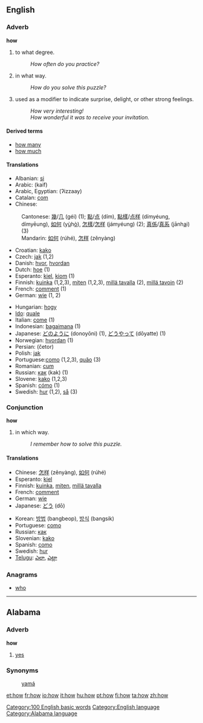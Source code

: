==English==

{{rank|through|himself|go|118|how|long|am|way}}

===Adverb===
'''how'''

#to what degree.
#: ''How often do you practice?''
#in what way.
#: ''How do you solve this puzzle?''
#used as a modifier to indicate surprise, delight, or other strong feelings.
#: ''How very interesting!''
#: ''How wonderful it was to receive your invitation.''

====Derived terms====
*[[how many]]
*[[how much]]

==== Translations ====
{{top}}
*Albanian: [[si]]
*Arabic: {{ARchar|[[كيف]]}} (kaif)
*Arabic, Egyptian: {{ARchar|[[إزاى]]}} (ʔizzaay)
*Catalan: [[com]]
*Chinese:
:Cantonese: [[幾]]/[[几]] (géi) (1); [[點]]/[[点]] (dím), [[點樣]]/[[点样]] (dímyéung, dímyēung), [[如何]] (y<u>ù</u>h<u>ò</u>), [[怎樣]]/[[怎样]] (jámyéung) (2); [[真係]]/[[真系]] (jānh<u>a</u>i) (3)
:Mandarin: [[如何]] (rúhé), [[怎样]] (zěnyàng)
*Croatian: [[kako]]
*Czech: [[jak]] (1,2)
*Danish: [[hvor]], [[hvordan]]
*Dutch: [[hoe]] (1)
*Esperanto: [[kiel]], [[kiom]] (1)
*Finnish: [[kuinka]] (1,2,3), [[miten]] (1,2,3), [[millä tavalla]] (2), [[millä tavoin]] (2)
*French: [[comment]] (1)
*German: [[wie]] (1, 2)
{{mid}}
*Hungarian: [[hogy]]
*[[Ido]]: [[quale]]
*Italian: [[come]] (1)
*Indonesian: [[bagaimana]] (1)
*Japanese: [[どのように]] (donoyōni) (1), [[どうやって]] (dōyatte) (1)
*Norwegian: [[hvordan]] (1)
*Persian: {{FAchar|[[چطور|چِطَور]]}} (četor)
*Polish: [[jak]]
*Portuguese:[[como]] (1,2,3), [[quão]] (3)
*Romanian: [[cum]]
*Russian: [[как]] (kak) (1)
*Slovene: [[kako]] (1,2,3)
*Spanish: [[cómo]] (1)
*Swedish: [[hur]] (1,2), [[så]] (3)
{{bottom}}

===Conjunction===
'''how'''

#in which way.
#: ''I remember how to solve this puzzle.''

====Translations====
{{top}}
*Chinese: [[怎样]] (zěnyàng), [[如何]] (rúhé)
*Esperanto: [[kiel]]
*Finnish: [[kuinka]], [[miten]], [[millä tavalla]]
*French: [[comment#French|comment]]
*German: [[wie]]
*Japanese: [[どう]] (dō)
{{mid}}
*Korean: [[방법]] (bangbeop), [[방식]] (bangsik)
*Portuguese: [[como#Portuguese|como]]
*Russian: [[как#Russian|как]]
*Slovenian: [[kako]]
*Spanish: [[como#Spanish|como]]
*Swedish: [[hur]]
*[[Telugu]]: [[ఎలా]], [[ఎట్లా]]
{{bottom}}

===Anagrams===
*[[who]]

[[Category:100 English basic words]]
[[Category:English language]]


----

==Alabama==
===Adverb===
'''how'''
# [[yes]]

===Synonyms===
:[[yamá]]
[[Category:Alabama language]]

[[et:how]]
[[fr:how]]
[[io:how]]
[[it:how]]
[[hu:how]]
[[pt:how]]
[[fi:how]]
[[ta:how]]
[[zh:how]]